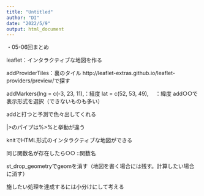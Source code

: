 ```yaml
---
title: "Untitled"
author: "DI"
date: "2022/5/9"
output: html_document
---
```

・05-06回まとめ

leaflet：インタラクティブな地図を作る

addProviderTiles：裏のタイル
http://leaflet-extras.github.io/leaflet-providers/preview/で探す

addMarkers(lng = c(-3, 23, 11),：経度
             lat = c(52, 53, 49), 　：緯度
add○○で表示形式を選択（できないものも多い）

addと打つと予測で色々出してくれる

|>のパイプは%>%と挙動が違う

knitでHTML形式のインタラクティブな地図ができる

同じ関数名が存在したら○○	::関数名

st_drop_geometryでgeomを消す（地図を書く場合には残す。計算したい場合に消す）

施したい処理を達成するには小分けにして考える